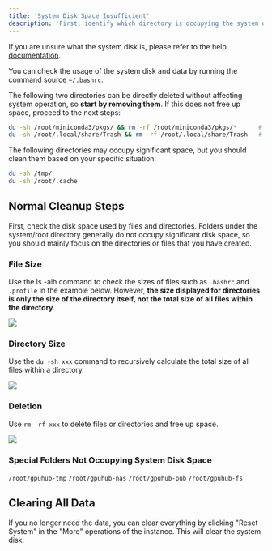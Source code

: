```yaml
---
title: 'System Disk Space Insufficient'
description: 'First, identify which directory is occupying the system disk space.'
---
```

If you are unsure what the system disk is, please refer to the help [documentation](/container-instance/overview).

You can check the usage of the system disk and data by running the command source `~/.bashrc`.

The following two directories can be directly deleted without affecting system operation, so **start by removing them**. If this does not free up space, proceed to the next steps:

```bash
du -sh /root/miniconda3/pkgs/ && rm -rf /root/miniconda3/pkgs/*      # Conda's historical packages
du -sh /root/.local/share/Trash && rm -rf /root/.local/share/Trash   # JupyterLab's trash
```

The following directories may occupy significant space, but you should clean them based on your specific situation:

```bash
du -sh /tmp/
du -sh /root/.cache
```

## Normal Cleanup Steps
First, check the disk space used by files and directories. Folders under the system/root directory generally do not occupy significant disk space, so you should mainly focus on the directories or files that you have created.

### File Size

Use the ls -alh command to check the sizes of files such as `.bashrc` and `.profile` in the example below. However, **the size displayed for directories is only the size of the directory itself, not the total size of all files within the directory**.

![](/images/faq-disk-space-1.png)

### Directory Size

Use the `du -sh xxx` command to recursively calculate the total size of all files within a directory.

![](/images/faq-disk-space-2.png)

### Deletion

Use `rm -rf xxx` to delete files or directories and free up space.

![](/images/faq-disk-space-3.png)

### Special Folders Not Occupying System Disk Space

`/root/gpuhub-tmp`
`/root/gpuhub-nas`
`/root/gpuhub-pub`
`/root/gpuhub-fs`

## Clearing All Data

If you no longer need the data, you can clear everything by clicking "Reset System" in the "More" operations of the instance. This will clear the system disk.